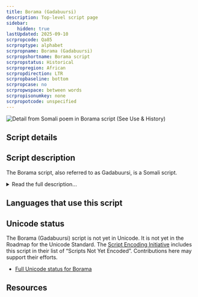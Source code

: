 ```yaml
---
title: Borama (Gadabuursi)
description: Top-level script page
sidebar:
    hidden: true
lastUpdated: 2025-09-10
scrpropcode: Qa85
scrproptype: alphabet
scrpropname: Borama (Gadabuursi)
scrpropshortname: Borama script
scrpropstatus: Historical
scrpropregion: African
scrpropdirection: LTR
scrpropbaseline: bottom
scrpropcase: no
scrpropwspace: between words
scrpropisonumkey: none
scrpropotcode: unspecified
---
```



![](../images/qa85-sample.jpg "Detail from Somali poem in Borama script (See Use & History)")

## Script details

<ScriptDetails />

## Script description

The Borama script, also referred to as Gadabuursi, is a Somali script.

<details>
<summary>Read the full description...</summary>It was designed in 1933 by Sheikh Abdurahman Sheikh Nuur from the Gadabuursi clan in the Borama region of Northern Somalia.  The script was used by only a small group of associates of the Sheikh in Borama.

The alphabet includes 20 consonants and 7 vowels.

_This script is not currently recognized by the [ISO 15924 standard](http://www.unicode.org/iso15924/), but is included in ScriptSource for research purposes. If you have any information on this script, please add the information to this site. Your contributions can be a great help in refining and expanding the ISO 15924 standard. The [Script Encoding Initiative](https://sei.berkeley.edu/) is working to support the inclusion of this script in the standard, and contributions here will support their efforts._
</details>

## Languages that use this script

<WsList script='Qa85' wsMax='5' />

## Unicode status

The Borama (Gadabuursi) script is not yet in Unicode. It is not yet in the Roadmap for the Unicode Standard. The [Script Encoding Initiative](https://sei.berkeley.edu/) includes this script in their list of “Scripts Not Yet Encoded”. Contributions here may support their efforts.

- [Full Unicode status for Borama](/scrlang/unicode/qa85-unicode)



## Resources

<ScriptResources detailSummary='seemore' />

